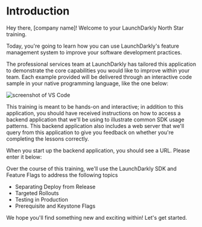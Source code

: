 
# Introduction

Hey there, [company name]! Welcome to your LaunchDarkly North Star training.

Today, you're going to learn how you can use LaunchDarkly's feature management system to improve your software development practices.

The professional services team at LaunchDarkly has tailored this application to demonstrate the core capabilities you would like to improve within your team. Each example provided will be delivered through an interactive code sample in your native programming language, like the one below:

![screenshot of VS Code](/images/interactive-code-sample.png)

This training is meant to be hands-on and interactive; in addition to this application, you should have received instructions on how to access a backend application that we'll be using to illustrate common SDK usage patterns. This backend application also includes a web server that we'll query from this application to give you feedback on whether you're completing the lessons correctly.

When you start up the backend application, you should see a URL. Please enter it below:

<APIServerInput />

Over the course of this training, we'll use the LaunchDarkly SDK and Feature Flags to address the following topics

- Separating Deploy from Release
- Targeted Rollouts
- Testing in Production
- Prerequisite and Keystone Flags

We hope you'll find something new and exciting within! Let's get started.